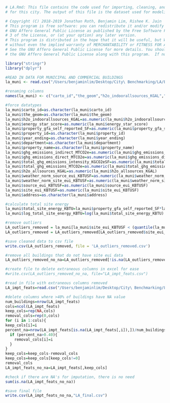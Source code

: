 ```r
# LA.Rmd: This file contains the code used for importing, cleaning, and preparing the public data
# for this city. The output of this file is the dataset used for modeling in the Lasso_RandomFores.Rmd script.

# Copyright (C) 2018-2019 Jonathan Roth, Benjamin Lim, Rishee K. Jain     
# This program is free software: you can redistribute it and/or modify it under the terms of the 
# GNU Affero General Public License as published by the Free Software Foundation, either version 
# 3 of the License, or (at your option) any later version.      
# This program is distributed in the hope that it will be useful, but WITHOUT ANY WARRANTY; 
# without even the implied warranty of MERCHANTABILITY or FITNESS FOR A PARTICULAR PURPOSE.  
# See the GNU Affero General Public License for more details. You should have received a copy of 
# the GNU Affero General Public License along with this program.  If not, see <http://www.gnu.org/licenses/>.

library("stringr")
library("dplyr")

#READ IN DATA FOR MUNICIPAL AND COMMERCIAL BUILDINGS
la_muni <- read.csv("/Users/benjaminlim/Desktop/City\ Benchmarking/LA/Energy_and_Water_Use_-_Municipal_Buildings.csv")

#renaming columns
names(la_muni) <- c("carto_id","the_geom","h2o_indoorallsources_KGAL","energy_star_score","property_gfa_self_reported_SF","property_id","year_ending","department","property_name","ghg_emissions_indirect_MTCO2e","ghg_emissions_direct_MTCO2e","total_ghg_emissions_intensity_KGCO2eSF","total_ghg_emissions_MTCO2e","h2o_allsources_KGAL","weather_norm_source_eui_KBTUSF","weather_norm_site_eui_KBTUSF","source_eui_KBTUSF","site_eui_KBTUSF","address")

#force datatypes
la_muni$carto_id=as.character(la_muni$carto_id)
la_muni$the_geom=as.character(la_muni$the_geom)
la_muni$h2o_indoorallsources_KGAL=as.numeric(la_muni$h2o_indoorallsources_KGAL)
la_muni$energy_star_score=as.numeric(la_muni$energy_star_score)
la_muni$property_gfa_self_reported_SF=as.numeric(la_muni$property_gfa_self_reported_SF)
la_muni$property_id=as.character(la_muni$property_id)
la_muni$year_ending=as.character(la_muni$year_ending)
la_muni$department=as.character(la_muni$department)
la_muni$property_name=as.character(la_muni$property_name)
la_muni$ghg_emissions_indirect_MTCO2e=as.numeric(la_muni$ghg_emissions_indirect_MTCO2e)
la_muni$ghg_emissions_direct_MTCO2e=as.numeric(la_muni$ghg_emissions_direct_MTCO2e)
la_muni$total_ghg_emissions_intensity_KGCO2eSF=as.numeric(la_muni$total_ghg_emissions_intensity_KGCO2eSF)
la_muni$total_ghg_emissions_MTCO2e=as.numeric(la_muni$total_ghg_emissions_MTCO2e)
la_muni$h2o_allsources_KGAL=as.numeric(la_muni$h2o_allsources_KGAL)
la_muni$weather_norm_source_eui_KBTUSF=as.numeric(la_muni$weather_norm_source_eui_KBTUSF)
la_muni$weather_norm_site_eui_KBTUSF=as.numeric(la_muni$weather_norm_site_eui_KBTUSF)
la_muni$source_eui_KBTUSF=as.numeric(la_muni$source_eui_KBTUSF)
la_muni$site_eui_KBTUSF=as.numeric(la_muni$site_eui_KBTUSF)
la_muni$address=as.character(la_muni$address)

#calculate total site energy
la_muni$total_site_energy_KBTU=la_muni$property_gfa_self_reported_SF*la_muni$site_eui_KBTUSF
la_muni$log_total_site_energy_KBTU=log(la_muni$total_site_energy_KBTU)

#remove outliers
LA_outliers_removed = la_muni[la_muni$site_eui_KBTUSF < (quantile(la_muni$site_eui_KBTUSF, 0.75,na.rm=TRUE) + 4*IQR(la_muni$site_eui_KBTUSF,na.rm=TRUE)),]
LA_outliers_removed = LA_outliers_removed[LA_outliers_removed$site_eui_KBTUSF > 1 ,]

#save cleaned data to csv file
write.csv(LA_outliers_removed, file = 'LA_outliers_removed.csv')

```

```r
#remove all buildings that do not have site eui data
LA_outliers_removed_no_na=LA_outliers_removed[!is.na(LA_outliers_removed$site_eui_KBTUSF),]

#create file to delete extraneous columns in excel for ease
#write.csv(LA_outliers_removed_no_na, file="LA_impt_feats.csv")
```

```r
#read in file with extraneous columns removed
LA_impt_feats=read.csv("/Users/benjaminlim/Desktop/City\ Benchmarking/LA/LA_impt_feats.csv")

#delete columns where >40% of buildings have NA value
num_buildings=nrow(LA_impt_feats)
cols=ncol(LA_impt_feats)
keep_cols=rep(NA,cols)
removal_cols=rep(0,cols)
for (i in 1:cols){
keep_cols[i]=i
percent_na=nrow(LA_impt_feats[is.na(LA_impt_feats[,i]),])/num_buildings
  if (percent_na>0.40){
    removal_cols[i]=i
  }
}
keep_cols=keep_cols-removal_cols
keep_cols=keep_cols[keep_cols!=0]
removal_cols
LA_impt_feats_no_na=LA_impt_feats[,keep_cols]

#check if there are NA's for imputation, there is no need
sum(is.na(LA_impt_feats_no_na))

#save final file
write.csv(LA_impt_feats_no_na,"LA_final.csv")


```

